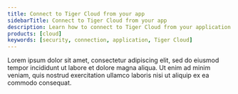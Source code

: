 ```yaml
---
title: Connect to Tiger Cloud from your app
sidebarTitle: Connect to Tiger Cloud from your app
description: Learn how to connect to Tiger Cloud from your application
products: [cloud]
keywords: [security, connection, application, Tiger Cloud]
---
```


Lorem ipsum dolor sit amet, consectetur adipiscing elit, sed do eiusmod tempor incididunt ut labore et dolore magna aliqua. Ut enim ad minim veniam, quis nostrud exercitation ullamco laboris nisi ut aliquip ex ea commodo consequat.